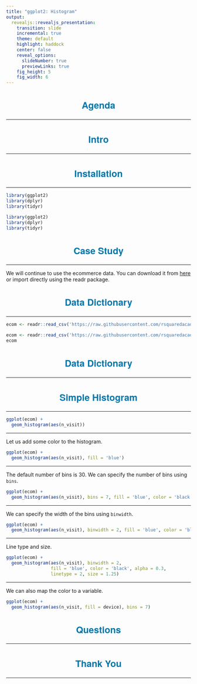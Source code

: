 ```yaml
---
title: "ggplot2: Histogram"
output: 
  revealjs::revealjs_presentation:
    transition: slide
    incremental: true
    theme: default
    highlight: haddock
    center: false
    reveal_options:
      slideNumber: true
      previewLinks: true
    fig_height: 5
    fig_width: 6
---
```


<style type="text/css">
    .reveal p img {
    align: middle;
  }
  .reveal p {
    text-align: left;
    font-size: 20px;
  }
  .reveal body:after {
    content: url(handshake.png);
    position: fixed;
    bottom: 3.5em;
    left: 3.5em;
    box-shadow: 5px 5px 10px #000; 
  }
  .reveal hr {
    border-color: #0077aa;
  }
  .reveal h1, h2, h3, h4, h5, h6 {
    text-transform: capitalize;
    text-align: center;
    color: #0077aa;
    font-family: 'Helvetica Neue';
    font-size: 25px;
  }
  .reveal ul {
    display: block;
  }
  .reveal ul li {
    color: #3c3c3c; 
    /* set color of list item text */
    list-style: none; 
  }
  .reveal p img {
    align: middle;
  }
  .reveal ul li::before {
      color: #006b6e;  
      /* color of bullet or square */
      content: "\2022"; 
      /* Unicode of character to precede the list item */
      font-size: 1em; 
      /* em or %*/ 
      padding-right: 1.1225em; 
      /* use em*/
      position: relative;
      top: 0em; 
      /* use em or % */
  }
  .reveal ul {
    line-height:150%
  }
  .reveal .fragment {
    font-size: 20px;
  }
  .reveal ol {
    display: block;
  }
</style>

## Agenda

<hr>

## Intro

<hr>

## Installation

<hr>

```r
library(ggplot2)
library(dplyr)
library(tidyr)
```

```r
library(ggplot2)
library(dplyr)
library(tidyr)
```


## Case Study

<hr>

We will continue to use the ecommerce data. You can download it from [here](https://github.com/rsquaredacademy/datasets/blob/master/web.csv) or import directly using the readr package.

## Data Dictionary

<hr>

```r
ecom <- readr::read_csv('https://raw.githubusercontent.com/rsquaredacademy/datasets/master/web.csv')
```

```r
ecom <- readr::read_csv('https://raw.githubusercontent.com/rsquaredacademy/datasets/master/web.csv')
ecom
```

## Data Dictionary

<hr>

## Simple Histogram

<hr>

```r
ggplot(ecom) +
  geom_histogram(aes(n_visit))
```

----

Let us add some color to the histogram.

```r
ggplot(ecom) +
  geom_histogram(aes(n_visit), fill = 'blue')
```

----

The default number of bins is 30. We can specify the number of bins using `bins`.

```r
ggplot(ecom) +
  geom_histogram(aes(n_visit), bins = 7, fill = 'blue', color = 'black')
```

----

We can specify the width of the bins using `binwidth`.

```r
ggplot(ecom) +
  geom_histogram(aes(n_visit), binwidth = 2, fill = 'blue', color = 'black')
```

----

Line type and size.

```r
ggplot(ecom) +
  geom_histogram(aes(n_visit), binwidth = 2, 
                 fill = 'blue', color = 'black', alpha = 0.3,
                 linetype = 2, size = 1.25)
```

----

We can also map the color to a variable.


```r
ggplot(ecom) +
  geom_histogram(aes(n_visit, fill = device), bins = 7)
```

## Questions

<hr>

## Thank You

<hr>